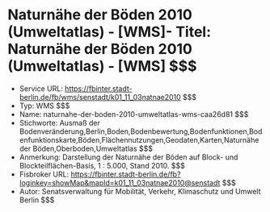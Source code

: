 # Naturnähe der Böden 2010 (Umweltatlas) - [WMS]- Titel: Naturnähe der Böden 2010 (Umweltatlas) - [WMS] $$$
- Service URL: https://fbinter.stadt-berlin.de/fb/wms/senstadt/k01_11_03natnae2010 $$$
- Typ: WMS $$$
- Name: naturnahe-der-boden-2010-umweltatlas-wms-caa26d81 $$$
- Stichworte: Ausmaß der Bodenveränderung,Berlin,Boden,Bodenbewertung,Bodenfunktionen,Bodenfunktionskarte,Böden,Flächennutzungen,Geodaten,Karten,Naturnähe der Böden,Oberboden,Umweltatlas $$$
- Anmerkung: Darstellung der Naturnähe der Böden auf Block- und Blockteilflächen-Basis, 1 : 5.000, Stand 2010. $$$
- Fisbroker URL: https://fbinter.stadt-berlin.de/fb?loginkey=showMap&mapId=k01_11_03natnae2010@senstadt $$$
- Autor: Senatsverwaltung für Mobilität, Verkehr, Klimaschutz und Umwelt Berlin $$$
